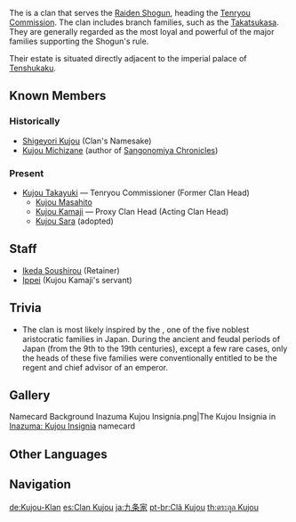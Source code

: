 {{Terminology Infobox
|image        = Kujou Clan.png
|type         = Inazuma Clans
|type2        = Families
}}
The {{lang|'''Kujou Clan'''|ja=九条家|ja_rm=Kujou-ke}} is a clan that serves the [[Raiden Shogun]], heading the [[Tenryou Commission]]. The clan includes branch families, such as the [[Takatsukasa Clan|Takatsukasa]]. They are generally regarded as the most loyal and powerful of the major families supporting the Shogun's rule.

Their estate is situated directly adjacent to the imperial palace of [[Tenshukaku]].

==Known Members==
===Historically===
* [[Shigeyori Kujou]] (Clan's Namesake)
* [[Kujou Michizane]] (author of [[Sangonomiya Chronicles]])

===Present===
* [[Kujou Takayuki]] &mdash; Tenryou Commissioner (Former Clan Head)
** [[Kujou Masahito]]
** [[Kujou Kamaji]] &mdash; Proxy Clan Head (Acting Clan Head)
** [[Kujou Sara]] (adopted)

==Staff==
*[[Ikeda Soushirou]] (Retainer)
*[[Ippei]] (Kujou Kamaji's servant)

==Trivia==
* The clan is most likely inspired by the {{w|Kujō family|Kujou Family}}, one of the five noblest aristocratic families in Japan. During the ancient and feudal periods of Japan (from the 9th to the 19th centuries), except a few rare cases, only the heads of these five families were conventionally entitled to be the regent and chief advisor of an emperor.

==Gallery==
<gallery>
Namecard Background Inazuma Kujou Insignia.png|The Kujou Insignia in [[Inazuma: Kujou Insignia]] namecard
</gallery>

==Other Languages==
{{Other Languages
|en      = Kujou Clan
|zhs     = 九条家
|zhs_rm  = Jiǔtiáo-jiā
|zht     = 九條家
|zht_rm  = Jiǔtiáo-jiā
|zh_tl   = Kujou Family
|ja      = {{Rubi|九|く|条|じょう|家|け}}
|ja_rm   = Kujou-ke
|ja_tl   = Kujou Family
|ko      = 쿠죠 {{tt|가문|家門}}
|ko_rm   = Kujyo Gamun
|ko_tl   = Kujou Family
|es      = Clan Kujou
|es_tl   = Kujou Clan
|fr      = Clan Kujou
|fr_tl   = Kujou Clan
|ru      = Клан Кудзё
|ru_tl   = Kujou Clan
|th      = ตระกูล Kujou
|th_rm   = Tra-kun Kujou
|th_tl   = Kujou Clan
|vi      = Nhà Kujou
|vi_tl   = Kujou House
|de      = Kujou-Familie
|de_tl   = Kujou Family
|id      = Keluarga Kujou
|id_tl   = Kujou Family
|pt      = Clã Kujou
|pt_tl   = 
|tr      = 
|tr_tl   = 
|it      = 
|it_tl   = 
}}
<!--
==References==
{{Reflist}}-->

==Navigation==
{{Faction Navbox}}

[[de:Kujou-Klan]]
[[es:Clan Kujou]]
[[ja:九条家]]
[[pt-br:Clã Kujou]]
[[th:ตระกูล Kujou]]